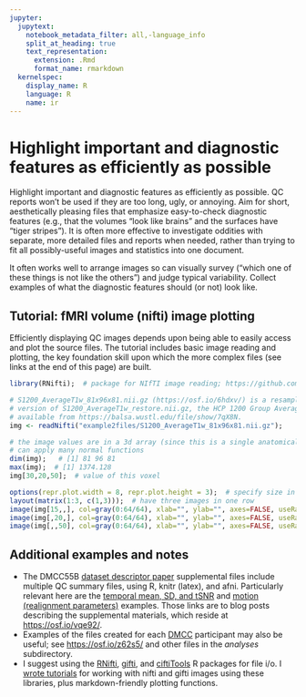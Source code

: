 ---
jupyter:
  jupytext:
    notebook_metadata_filter: all,-language_info
    split_at_heading: true
    text_representation:
      extension: .Rmd
      format_name: rmarkdown
  kernelspec:
    display_name: R
    language: R
    name: ir
---

# Highlight important and diagnostic features as efficiently as possible
Highlight important and diagnostic features as efficiently as possible. QC reports won't be used if they are too long, ugly, or annoying. Aim for short, aesthetically pleasing files that emphasize easy-to-check diagnostic features (e.g., that the volumes "look like brains" and the surfaces have "tiger stripes"). It is often more effective to investigate oddities with separate, more detailed files and reports when needed, rather than trying to fit all possibly-useful images and statistics into one document.

It often works well to arrange images so can visually survey ("which one of these things is not like the others") and judge typical variability. Collect examples of what the diagnostic features should (or not) look like.

## Tutorial: fMRI volume (nifti) image plotting
Efficiently displaying QC images depends upon being able to easily access and plot the source files. The tutorial includes basic image reading and plotting, the key foundation skill upon which the more complex files (see links at the end of this page) are built.


```{r}
library(RNifti);  # package for NIfTI image reading; https://github.com/jonclayden/RNifti

# S1200_AverageT1w_81x96x81.nii.gz (https://osf.io/6hdxv/) is a resampled (via afni 3dresample) 
# version of S1200_AverageT1w_restore.nii.gz, the HCP 1200 Group Average anatomy, 
# available from https://balsa.wustl.edu/file/show/7qX8N. 
img <- readNifti("example2files/S1200_AverageT1w_81x96x81.nii.gz");  

# the image values are in a 3d array (since this is a single anatomical image, not a timeseries)
# can apply many normal functions
dim(img);   # [1] 81 96 81
max(img);  # [1] 1374.128
img[30,20,50];  # value of this voxel

options(repr.plot.width = 8, repr.plot.height = 3);  # specify size in jupyter
layout(matrix(1:3, c(1,3)));  # have three images in one row
image(img[15,,], col=gray(0:64/64), xlab="", ylab="", axes=FALSE, useRaster=TRUE);   # plot slice i=15
image(img[,20,], col=gray(0:64/64), xlab="", ylab="", axes=FALSE, useRaster=TRUE);   # plot slice j=20
image(img[,,50], col=gray(0:64/64), xlab="", ylab="", axes=FALSE, useRaster=TRUE);   # plot slice k=50

```

## Additional examples and notes
- The DMCC55B [dataset descriptor paper](https://doi.org/10.1038/s41597-022-01226-4) supplemental files include multiple QC summary files, using R, knitr (latex), and afni. Particularly relevant here are the [temporal mean, SD, and tSNR](https://mvpa.blogspot.com/2021/06/dmcc55b-supplemental-as-tutorial-basic_18.html) and [motion (realignment parameters)](https://mvpa.blogspot.com/2021/06/dmcc55b-supplemental-as-tutorial-basic.html) examples. Those links are to blog posts describing the supplemental materials, which reside at <https://osf.io/vqe92/>.
- Examples of the files created for each [DMCC](https://sites.wustl.edu/dualmechanisms/) participant may also be useful; see <https://osf.io/z62s5/> and other files in the *analyses* subdirectory.
- I suggest using the [RNifti](https://github.com/jonclayden/RNifti), [gifti](https://github.com/muschellij2/gifti), and [ciftiTools](https://github.com/mandymejia/ciftiTools) R packages for file i/o. I [wrote tutorials](https://mvpa.blogspot.com/2020/03/volume-and-surface-brain-plotting-knitr.html) for working with nifti and gifti images using these libraries, plus markdown-friendly plotting functions.
